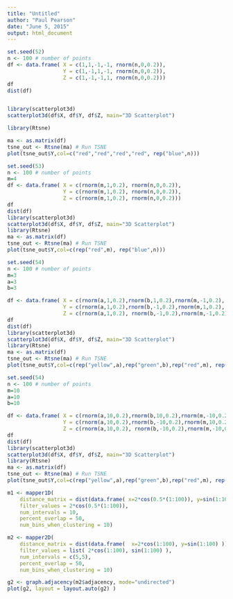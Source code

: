 ```yaml
---
title: "Untitled"
author: "Paul Pearson"
date: "June 5, 2015"
output: html_document
---
```



```r
set.seed(52)
n <- 100 # number of points
df <- data.frame( X = c(1,1,-1,-1, rnorm(n,0,0.2)),
                  Y = c(1,-1,1,-1, rnorm(n,0,0.2)),
                  Z = c(1,-1,-1,1, rnorm(n,0,0.2)))
df
dist(df)


library(scatterplot3d)
scatterplot3d(df$X, df$Y, df$Z, main="3D Scatterplot")

library(Rtsne)

ma <- as.matrix(df)
tsne_out <- Rtsne(ma) # Run TSNE
plot(tsne_out$Y,col=c("red","red","red","red", rep("blue",n)))
```

```r
set.seed(53)
n <- 100 # number of points
m=4
df <- data.frame( X = c(rnorm(m,1,0.2), rnorm(n,0,0.2)),
                  Y = c(rnorm(m,1,0.2), rnorm(n,0,0.2)),
                  Z = c(rnorm(m,1,0.2), rnorm(n,0,0.2)))
df
dist(df)
library(scatterplot3d)
scatterplot3d(df$X, df$Y, df$Z, main="3D Scatterplot")
library(Rtsne)
ma <- as.matrix(df)
tsne_out <- Rtsne(ma) # Run TSNE
plot(tsne_out$Y,col=c(rep("red",m), rep("blue",n)))
```


```r
set.seed(54)
n <- 100 # number of points
m=3
a=3
b=3

df <- data.frame( X = c(rnorm(a,1,0.2),rnorm(b,1,0.2),rnorm(m,-1,0.2), rnorm(n,0,0.2)),
                  Y = c(rnorm(a,1,0.2),rnorm(b,-1,0.2),rnorm(m,1,0.2), rnorm(n,0,0.2)),
                  Z = c(rnorm(a,1,0.2), rnorm(b,-1,0.2),rnorm(m,-1,0.2),rnorm(n,0,0.2)))
df
dist(df)
library(scatterplot3d)
scatterplot3d(df$X, df$Y, df$Z, main="3D Scatterplot")
library(Rtsne)
ma <- as.matrix(df)
tsne_out <- Rtsne(ma) # Run TSNE
plot(tsne_out$Y,col=c(rep("yellow",a),rep("green",b),rep("red",m), rep("blue",n)))
```

```r
set.seed(54)
n <- 100 # number of points
m=10
a=10
b=10

df <- data.frame( X = c(rnorm(a,10,0.2),rnorm(b,10,0.2),rnorm(m,-10,0.2), rnorm(n,0,0.2)),
                  Y = c(rnorm(a,10,0.2),rnorm(b,-10,0.2),rnorm(m,10,0.2), rnorm(n,0,0.2)),
                  Z = c(rnorm(a,10,0.2), rnorm(b,-10,0.2),rnorm(m,-10,0.2),rnorm(n,0,0.2)))
df
dist(df)
library(scatterplot3d)
scatterplot3d(df$X, df$Y, df$Z, main="3D Scatterplot")
library(Rtsne)
ma <- as.matrix(df)
tsne_out <- Rtsne(ma) # Run TSNE
plot(tsne_out$Y,col=c(rep("yellow",a),rep("green",b),rep("red",m), rep("blue",n)))
```

```r
m1 <- mapper1D(
    distance_matrix = dist(data.frame( x=2*cos(0.5*(1:100)), y=sin(1:100) )),
    filter_values = 2*cos(0.5*(1:100)),
    num_intervals = 10,
    percent_overlap = 50,
    num_bins_when_clustering = 10)
```

```r
m2 <- mapper2D(
    distance_matrix = dist(data.frame(  x=2*cos(1:100), y=sin(1:100) )), 
    filter_values = list( 2*cos(1:100), sin(1:100) ),
    num_intervals = c(5,5),
    percent_overlap = 50,
    num_bins_when_clustering = 10)

g2 <- graph.adjacency(m2$adjacency, mode="undirected")
plot(g2, layout = layout.auto(g2) )
```


